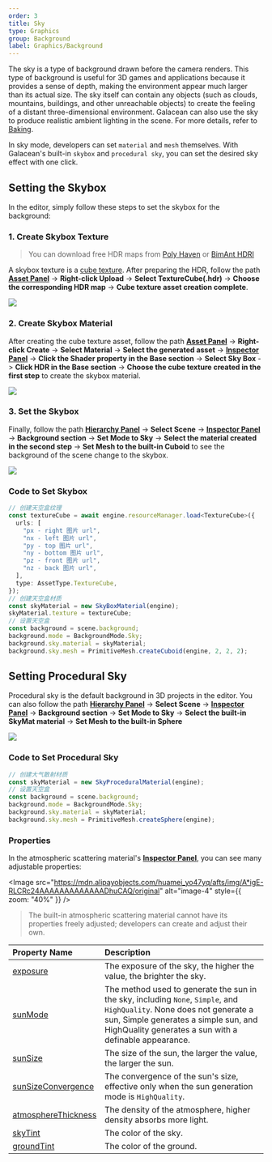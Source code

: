 ```yaml
---
order: 3
title: Sky
type: Graphics
group: Background
label: Graphics/Background
---
```


The sky is a type of background drawn before the camera renders. This type of background is useful for 3D games and applications because it provides a sense of depth, making the environment appear much larger than its actual size. The sky itself can contain any objects (such as clouds, mountains, buildings, and other unreachable objects) to create the feeling of a distant three-dimensional environment. Galacean can also use the sky to produce realistic ambient lighting in the scene. For more details, refer to [Baking](/en/docs/graphics/light/bake/).

In sky mode, developers can set `material` and `mesh` themselves. With Galacean's built-in `skybox` and `procedural sky`, you can set the desired sky effect with one click.

## Setting the Skybox

In the editor, simply follow these steps to set the skybox for the background:

### 1. Create Skybox Texture

> You can download free HDR maps from [Poly Haven](https://polyhaven.com/) or [BimAnt HDRI](http://hdri.bimant.com/)

A skybox texture is a [cube texture](/en/docs/graphics/texture/cube/). After preparing the HDR, follow the path **[Asset Panel](/en/docs/assets/interface)** -> **Right-click Upload** -> **Select TextureCube(.hdr)** -> **Choose the corresponding HDR map** -> **Cube texture asset creation complete**.

<Image src="https://mdn.alipayobjects.com/huamei_yo47yq/afts/img/A*Oi3FSLEEaYgAAAAAAAAAAAAADhuCAQ/original" />

### 2. Create Skybox Material

After creating the cube texture asset, follow the path **[Asset Panel](/en/docs/assets/interface)** -> **Right-click Create** -> **Select Material** -> **Select the generated asset** -> **[Inspector Panel](/en/docs/interface/inspector)** -> **Click the Shader property in the Base section** -> **Select Sky Box** -> **Click HDR in the Base section** -> **Choose the cube texture created in the first step** to create the skybox material.

<Image src="https://mdn.alipayobjects.com/huamei_yo47yq/afts/img/A*9j2eSYkwg8MAAAAAAAAAAAAADhuCAQ/original" />

### 3. Set the Skybox

Finally, follow the path **[Hierarchy Panel](/en/docs/interface/hierarchy)** -> **Select Scene** -> **[Inspector Panel](/en/docs/interface/inspector)** -> **Background section** -> **Set Mode to Sky** -> **Select the material created in the second step** -> **Set Mesh to the built-in Cuboid** to see the background of the scene change to the skybox.

<Image src="https://mdn.alipayobjects.com/huamei_yo47yq/afts/img/A*rqvsSpkGJ6UAAAAAAAAAAAAADhuCAQ/original" />

### Code to Set Skybox

```typescript
// 创建天空盒纹理
const textureCube = await engine.resourceManager.load<TextureCube>({
  urls: [
    "px - right 图片 url",
    "nx - left 图片 url",
    "py - top 图片 url",
    "ny - bottom 图片 url",
    "pz - front 图片 url",
    "nz - back 图片 url",
  ],
  type: AssetType.TextureCube,
});
// 创建天空盒材质
const skyMaterial = new SkyBoxMaterial(engine);
skyMaterial.texture = textureCube;
// 设置天空盒
const background = scene.background;
background.mode = BackgroundMode.Sky;
background.sky.material = skyMaterial;
background.sky.mesh = PrimitiveMesh.createCuboid(engine, 2, 2, 2);
```

## Setting Procedural Sky

Procedural sky is the default background in 3D projects in the editor. You can also follow the path **[Hierarchy Panel](/en/docs/interface/hierarchy)** -> **Select Scene** -> **[Inspector Panel](/en/docs/interface/inspector)** -> **Background section** -> **Set Mode to Sky** -> **Select the built-in SkyMat material** -> **Set Mesh to the built-in Sphere**

<Image src="https://mdn.alipayobjects.com/huamei_yo47yq/afts/img/A*Qe3IRJ9ciNoAAAAAAAAAAAAADhuCAQ/original" />

### Code to Set Procedural Sky

```typescript
// 创建大气散射材质
const skyMaterial = new SkyProceduralMaterial(engine);
// 设置天空盒
const background = scene.background;
background.mode = BackgroundMode.Sky;
background.sky.material = skyMaterial;
background.sky.mesh = PrimitiveMesh.createSphere(engine);
```

### Properties

In the atmospheric scattering material's **[Inspector Panel](/en/docs/interface/inspector)**, you can see many adjustable properties:

<Image src="https://mdn.alipayobjects.com/huamei_yo47yq/afts/img/A*igE-RLCRc24AAAAAAAAAAAAADhuCAQ/original" alt="image-4" style={{ zoom: "40%" }} />

> The built-in atmospheric scattering material cannot have its properties freely adjusted; developers can create and adjust their own.

| Property Name                                                               | Description                                                                                                                                             |
| :-------------------------------------------------------------------------- | :------------------------------------------------------------------------------------------------------------------------------------------------------ |
| [exposure](/apis/core/#SkyProceduralMaterial-exposure)                   | The exposure of the sky, the higher the value, the brighter the sky.                                                                                     |
| [sunMode](/apis/core/#SkyProceduralMaterial-sunMode)                     | The method used to generate the sun in the sky, including `None`, `Simple`, and `HighQuality`. None does not generate a sun, Simple generates a simple sun, and HighQuality generates a sun with a definable appearance. |
| [sunSize](/apis/core/#SkyProceduralMaterial-sunSize)                     | The size of the sun, the larger the value, the larger the sun.                                                                                           |
| [sunSizeConvergence](/apis/core/#SkyProceduralMaterial-sunSizeConvergence) | The convergence of the sun's size, effective only when the sun generation mode is `HighQuality`.                                                         |
| [atmosphereThickness](/apis/core/#SkyProceduralMaterial-atmosphereThickness) | The density of the atmosphere, higher density absorbs more light.                                                                                        |
| [skyTint](/apis/core/#SkyProceduralMaterial-skyTint)                     | The color of the sky.                                                                                                                                    |
| [groundTint](/apis/core/#SkyProceduralMaterial-groundTint)               | The color of the ground.                                                                                                                                 |
